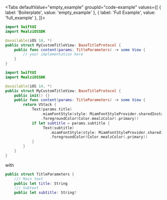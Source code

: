 
<Tabs defaultValue="empty_example" groupId="code-example"
values={[
    { label: 'Boilerplate', value: 'empty_example' },
    { label: 'Full Example', value: 'full_example' },
]}>
<TabItem value="empty_example">

```swift
import SwiftUI
import MealziOSSDK

@available(iOS 14, *)
public struct MyCustomTitleView: BaseTitleProtocol {
    public func content(params: TitleParameters) -> some View {
        // your implementation here
    }
}
```
</TabItem>
<TabItem value="full_example">

```swift
import SwiftUI
import MealziOSSDK

@available(iOS 14, *)
public struct MyCustomTitleView: BaseTitleProtocol {
    public init() {}
    public func content(params: TitleParameters) -> some View {
        return VStack {
            Text(params.title)
                .miamFontStyle(style: MiamFontStyleProvider.sharedInstance.titleBigStyle)
                .foregroundColor(Color.mealzColor(.primary))
            if let subtitle = params.subtitle {
                 Text(subtitle)
                    .miamFontStyle(style: MiamFontStyleProvider.sharedInstance.titleSmallStyle)
                    .foregroundColor(Color.mealzColor(.primary))
            }
        }
    }
}
```
</TabItem>
</Tabs>

with 

```swift
public struct TitleParameters {
    /// Main text
    public let title: String
    /// Subtext
    public let subtitle: String?
```

